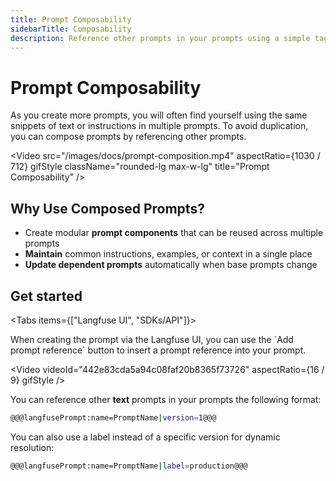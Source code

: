 ```yaml
---
title: Prompt Composability
sidebarTitle: Composability
description: Reference other prompts in your prompts using a simple tag format.
---
```


# Prompt Composability

As you create more prompts, you will often find yourself using the same snippets of text or instructions in multiple prompts. To avoid duplication, you can compose prompts by referencing other prompts.

<Video
  src="/images/docs/prompt-composition.mp4"
  aspectRatio={1030 / 712}
  gifStyle
  className="rounded-lg max-w-lg"
  title="Prompt Composability"
/>

## Why Use Composed Prompts?

- Create modular **prompt components** that can be reused across multiple prompts
- **Maintain** common instructions, examples, or context in a single place
- **Update dependent prompts** automatically when base prompts change

## Get started

<Tabs items={["Langfuse UI", "SDKs/API"]}>

<Tab>
When creating the prompt via the Langfuse UI, you can use the `Add prompt reference` button to insert a prompt reference into your prompt.

<Video
  videoId="442e83cda5a94c08faf20b8365f73726"
  aspectRatio={16 / 9}
  gifStyle
/>

</Tab>

<Tab>

You can reference other **text** prompts in your prompts the following format:

```bash
@@@langfusePrompt:name=PromptName|version=1@@@
```

You can also use a label instead of a specific version for dynamic resolution:

```bash
@@@langfusePrompt:name=PromptName|label=production@@@
```

</Tab>

</Tabs>
